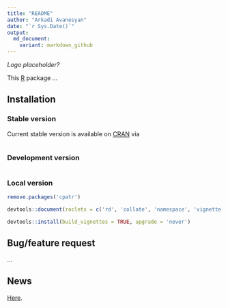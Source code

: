 ```yaml
---
title: "README"
author: "Arkadi Avanesyan"
date: "`r Sys.Date()`"
output:
  md_document:
    variant: markdown_github
---
```


_Logo placeholder?_

This [R](https://www.R-project.org/) package ...  

## Installation

### Stable version

Current stable version is available on [CRAN](https://CRAN.R-project.org/) via

```R
```

### Development version
```R
```

### Local version

```r
remove.packages('cpatr')

devtools::document(roclets = c('rd', 'collate', 'namespace', 'vignette'))

devtools::install(build_vignettes = TRUE, upgrade = 'never')
```


## Bug/feature request
...


## News
[Here](...). 
